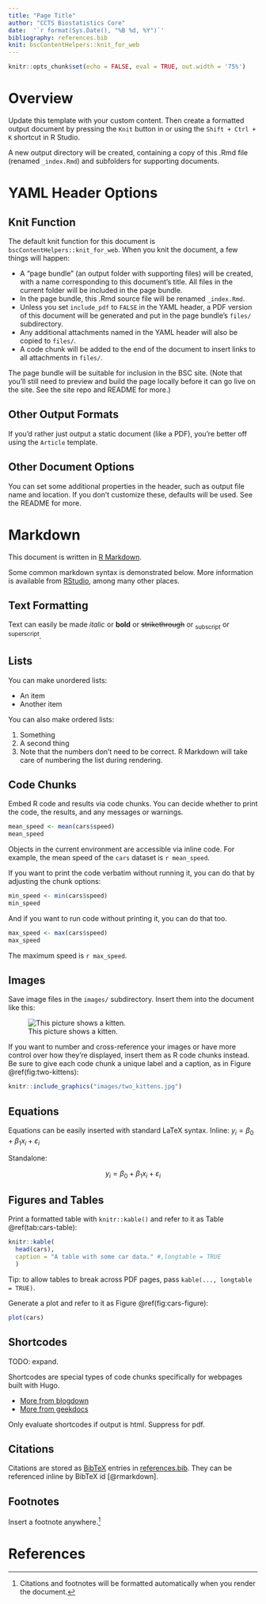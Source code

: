 ```yaml
---
title: "Page Title"
author: "CCTS Biostatistics Core"
date:  '`r format(Sys.Date(), "%B %d, %Y")`'
bibliography: references.bib
knit: bscContentHelpers::knit_for_web
---
```


```r
knitr::opts_chunk$set(echo = FALSE, eval = TRUE, out.width = '75%')
```

# Overview

Update this template with your custom content. Then create a formatted output document by pressing the `Knit` button in or using the `Shift + Ctrl + K` shortcut in R Studio. 

A new output directory will be created, containing a copy of this .Rmd file (renamed `_index.Rmd`) and subfolders for supporting documents. 

# YAML Header Options

## Knit Function

The default knit function for this document is `bscContentHelpers::knit_for_web`. When you knit the document, a few things will happen:

* A "page bundle" (an output folder with supporting files) will be created, with a name corresponding to this document's title. All files in the current folder will be included in the page bundle.
* In the page bundle, this .Rmd source file will be renamed `_index.Rmd`.
* Unless you set `include_pdf` to `FALSE` in the YAML header, a PDF version of this document will be generated and put in the page bundle's `files/` subdirectory.
* Any additional attachments named in the YAML header will also be copied to `files/`.
* A code chunk will be added to the end of the document to insert links to all attachments in `files/`.

The page bundle will be suitable for inclusion in the BSC site. (Note that you'll still need to preview and build the page locally before it can go live on the site. See the site repo and README for more.)

## Other Output Formats

If you'd rather just output a static document (like a PDF), you're better off using the `Article` template. 

## Other Document Options

You can set some additional properties in the header, such as output file name and location. If you don't customize these, defaults will be used. See the README for more.

# Markdown

This document is written in [R Markdown](https://bookdown.org/yihui/rmarkdown/).

Some common markdown syntax is demonstrated below. More information is available from [RStudio](https://rmarkdown.rstudio.com/authoring_basics.html), among many other places.

## Text Formatting
Text can easily be made *italic* or **bold** or ~~strikethrough~~ or ~subscript~ or ^superscript^.

## Lists
You can make unordered lists:

* An item
* Another item

You can also make ordered lists:

1. Something
2. A second thing
2. Note that the numbers don't need to be correct. R Markdown will take care of numbering the list during rendering.

## Code Chunks

Embed R code and results via code chunks. You can decide whether to print the code, the results, and any messages or warnings.

```r
mean_speed <- mean(cars$speed)
mean_speed
```

Objects in the current environment are accessible via inline code. For example, the mean speed of the `cars` dataset is `r mean_speed`.

If you want to print the code verbatim without running it, you can do that by adjusting the chunk options:

```r
min_speed <- min(cars$speed)
min_speed
```

And if you want to run code without printing it, you can do that too.

```r
max_speed <- max(cars$speed)
max_speed
```

The maximum speed is `r max_speed`.

## Images

Save image files in the `images/` subdirectory. Insert them into the document like this:

![This picture shows a kitten.](images/kitten.jpg)

If you want to number and cross-reference your images or have more control over how they're displayed, insert them as R code chunks instead. Be sure to give each code chunk a unique label and a caption, as in Figure \@ref(fig:two-kittens):

```r
knitr::include_graphics("images/two_kittens.jpg")
```


## Equations

Equations can be easily inserted with standard LaTeX syntax. Inline: $y_i = \beta_0 + \beta_1x_i + \varepsilon_i$

Standalone:

$$y_i = \beta_0 + \beta_1x_i + \varepsilon_i$$


## Figures and Tables

Print a formatted table with `knitr::kable()` and refer to it as Table \@ref(tab:cars-table):

```r
knitr::kable(
  head(cars),
  caption = "A table with some car data." #,longtable = TRUE
  )
```

Tip: to allow tables to break across PDF pages, pass `kable(..., longtable = TRUE)`.

Generate a plot and refer to it as Figure \@ref(fig:cars-figure):

```r
plot(cars)
```

## Shortcodes

TODO: expand.

Shortcodes are special types of code chunks specifically for webpages built with Hugo.

* [More from blogdown](https://bookdown.org/yihui/blogdown/content.html#shortcode)
* [More from geekdocs](https://geekdocs.de/)

Only evaluate shortcodes if output is html. Suppress for pdf.


## Citations

Citations are stored as [BibTeX](https://rmarkdown.rstudio.com/authoring_bibliographies_and_citations.html) entries in [references.bib](references.bib). They can be referenced inline by BibTeX id [@rmarkdown].

## Footnotes

Insert a footnote anywhere.[^my-note]

[^my-note]: Citations and footnotes will be formatted automatically when you render the document.

# References


